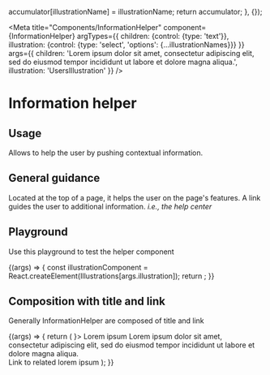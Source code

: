 
  accumulator[illustrationName] = illustrationName;
  return accumulator;
}, {});

<Meta
  title="Components/InformationHelper"
  component={InformationHelper}
  argTypes={{
    children: {control: {type: 'text'}},
    illustration: {control: {type: 'select', 'options': {...illustrationNames}}}
  }}
  args={{
    children: 'Lorem ipsum dolor sit amet, consectetur adipiscing elit, sed do eiusmod tempor incididunt ut labore et dolore magna aliqua.',
    illustration: 'UsersIllustration'
  }}
/>

# Information helper

## Usage

Allows to help the user by pushing contextual information.

## General guidance

Located at the top of a page, it helps the user on the page's features. A link guides the user to additional information. *i.e., the help center*

## Playground

Use this playground to test the helper component

<Canvas>
  <Story name="Standard">
    {(args) => {
      const illustrationComponent = React.createElement(Illustrations[args.illustration]);
      return <InformationHelper {...args} illustration={illustrationComponent}/>;
    }}
  </Story>
</Canvas>

<ArgsTable story="Standard" />

## Composition with title and link
Generally InformationHelper are composed of title and link

<Canvas>
  <Story name="composition">
    {(args) => {
      return (
        <InformationHelper illustration={<UsersIllustration/>}>
          <HelperTitle>Lorem ipsum</HelperTitle>
          Lorem ipsum dolor sit amet, consectetur adipiscing elit, sed do eiusmod tempor incididunt ut labore et dolore magna aliqua.
          <br/>
          <Link href="https://www.akeneo.com/">Link to related lorem ipsum</Link>
        </InformationHelper>
      );
    }}
  </Story>
</Canvas>
